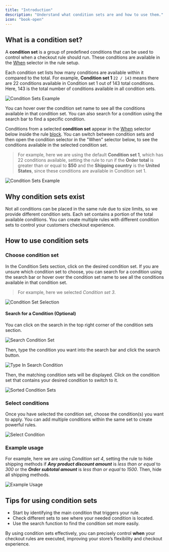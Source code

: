 ```yaml
---
title: "Introduction"
description: "Understand what condition sets are and how to use them."
icon: "book-open"
---
```


## What is a condition set?

A **condition set** is a group of predefined conditions that can be used to control when a checkout rule should run. These conditions are available in the [When](/guides/en/get-started/concepts#conditions-the-“when”) selector in the rule setup.

Each condition set lists how many conditions are available within it compared to the total. For example, **Condition set 1** `22 / 143` means there are 22 conditions available in Condition set 1 out of 143 total conditions. Here, 143 is the total number of conditions available in all condition sets.

<img
  src="/images/essentials/condition-sets/introduction/total-availibility-condition-set-example.webp"
  alt="Condition Sets Example"
/>

<Info>
  You can hover over the condition set name to see all the conditions available
  in that condition set. You can also search for a condition using the search
  bar to find a specific condition.
</Info>

Conditions from a selected **condition set** appear in the [When](/guides/en/get-started/concepts#conditions-the-“when”) selector below inside the rule [block](/guides/en/get-started/concepts#block). You can switch between condition sets and then open the condition selector in the "When" selector below, to see the conditions available in the selected condition set.

> For example, here we are using the default **Condition set 1**, which has 22 conditions available, setting the rule to run if the **Order total** is greater than or equal to **$50** and the **Shipping country** is the **United States**, since these conditions are available in Condition set 1.

<img
  src="/images/essentials/condition-sets/introduction/condition-sets-example.webp"
  alt="Condition Sets Example"
/>

## Why condition sets exist

Not all conditions can be placed in the same rule due to size limits, so we provide different condition sets. Each set contains a portion of the total available conditions. You can create multiple rules with different condition sets to control your customers checkout experience.

## How to use condition sets

### Choose condition set

In the Condition Sets section, click on the desired condition set. If you are unsure which condition set to choose, you can search for a condition using the search bar or hover over the condition set name to see all the conditions available in that condition set.

> For example, here we selected _Condition set 3_.

<img
  src="/images/essentials/condition-sets/introduction/select-set-condition.webp"
  alt="Condition Set Selection"
/>

#### Search for a Condition (Optional)

You can click on the search in the top right corner of the condition sets section.

<img
  src="/images/essentials/condition-sets/introduction/search-condition-set.webp"
  alt="Search Condition Set"
/>

Then, type the condition you want into the search bar and click the search button.

<img
  src="/images/essentials/condition-sets/introduction/type-in-search-condition.webp"
  alt="Type In Search Condition"
/>

Then, the matching condition sets will be displayed. Click on the condition set that contains your desired condition to switch to it.

<img
  src="/images/essentials/condition-sets/introduction/sorted-condition-sets.webp"
  alt="Sorted Condition Sets"
/>

### Select conditions

Once you have selected the condition set, choose the condition(s) you want to apply. You can add multiple conditions within the same set to create powerful rules.

<img
  src="/images/essentials/condition-sets/introduction/select-condition.webp"
  alt="Select Condition"
/>

### Example usage

For example, here we are using _Condition set 4_, setting the rule to hide shipping methods if _**Any product discount amount**_ is _less than or equal_ to _300_ or the _**Order subtotal amount**_ is _less than or equal_ to _1500_. Then, hide all shipping methods.

<img
  src="/images/essentials/condition-sets/introduction/example-usage.webp"
  alt="Example Usage"
/>

## Tips for using condition sets

- Start by identifying the main condition that triggers your rule.
- Check different sets to see where your needed condition is located.
- Use the search function to find the condition set more easily.

By using condition sets effectively, you can precisely control **when** your checkout rules are executed, improving your store’s flexibility and checkout experience.
